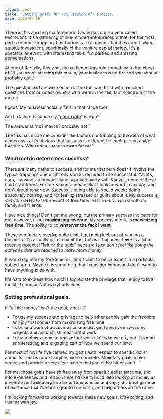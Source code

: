 ```yaml
---
layout: post
title: 'Setting goals for (my version of) success.'
date: 2016-04-08
---
```


There is this amazing conference in Las Vegas once a year called MicroConf. It's a gathering of like-minded entrepreneurs that (for the most part) are boot-strapping their business. This means that they aren't taking outside investment, specifically of the venture capital variety. It's a spectacular event, with interesting talks, fun parties, and amazing conversations.

At one of the talks this year, the audience was told something to the effect of "If you aren't meeting this metric, your business is on fire and you should probably quit."

The question and answer section of the talk was filled with panicked questions from business owners who were in the "lol, fail" spectrum of the metric.

Egads! My business actually falls in that range too!

Am I a failure because my "[churn rate](https://en.wikipedia.org/wiki/Churn_rate)" is high?

The answer is "no? maybe? probably not."

The talk has made me consider the factors contributing to the idea of what a success is. It's obvious that success is different for each person and/or business. What does success mean for **me**?

### What metric determines success?

There are many paths to success, and for me that path doesn't involve the typical trappings one might envision as required to be successful. Yachts, cars, mansions, a private island, a private party with Kanye... none of these hold my interest. For me, success means that I look forward to my day, and don't dread tomorrow. Success is being able to spend weeks doing absolutely nothing, and not feeling stressed or guilty about it. My success is directly related to the amount of **free time** that I have to spend with my family and friends.

I love nice things! Don't get me wrong, but the primary success indicator for me, however, is not **maximizing revenue**. My success metric is **maximizing free time**. The ability to do **whatever the fuck I want**.

These two factors overlap quite a bit. I get a big kick out of running a business. It's actually quite a bit of fun, but as it happens, there is a lot of revenue potential "left on the table" because I _just don't feel like doing the activities that are required to make more money_.

It would dig into my free time, or I don't want to be an expert in a particular subject area. Maybe it is something that I consider boring and don't want to have anything to do with.

It's hard to express how much I appreciate the privilege that I enjoy to live the life _I_ choose. Not everybody does.

### Setting professional goals.

If "all the money" isn't the goal, what is?

- To use my success and privilege to help other people gain the freedom and joy that comes from maximizing free time.
- To build a team of awesome humans that get to work on awesome projects and accomplish meaningful work.
- To help others come to realize that work isn't who we are, but it can be an interesting and engaging part of how we spend our time.

For most of my life I've defined my goals with respect to specific dollar amounts. That is more tangible, more concrete. Monetary goals make sense, and provide a very clear metric that you either hit or don't.

For me, those goals have shifted away from specific dollar amounts, and into experiences and relationships I'd like to build. Into looking at money as a vehicle for facilitating free time. Time to relax and enjoy the brief glimmer of existence that I've been granted on Earth, and help others do the same.

I'm looking forward to working towards these new goals. It's exciting, and fills me with joy.

![](/images/kickback.png)
